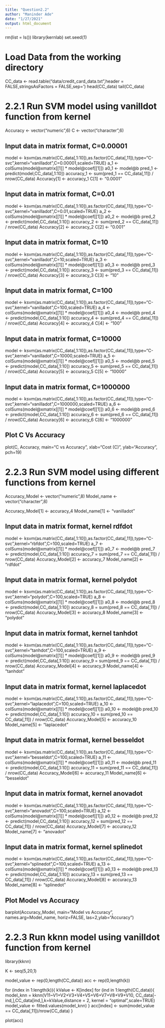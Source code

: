 ```yaml
---
title: "Question2.2"
author: "Maninder Ade"
date: "1/27/2021"
output: html_document
---
```


rm(list = ls())
library(kernlab)
set.seed(1)

# Load Data from the working directory
CC_data <- read.table("data/credit_card_data.txt",header = FALSE,stringsAsFactors = FALSE,sep='\t')
head(CC_data)
tail(CC_data)

# 2.2.1 Run SVM model using vanilldot function from kernel
Accuracy <- vector("numeric",6)
C <- vector("character",6)

## Input data in matrix format, C=0.00001
model <- ksvm(as.matrix(CC_data[,1:10]),as.factor(CC_data[,11]),type="C-svc",kernel="vanilladot",C=0.00001,scaled=TRUE)
a_1 <- colSums(model@xmatrix[[1]] * model@coef[[1]])
a0_1 <- model@b
pred_1 <- predict(model,CC_data[,1:10])
accuracy_1 <- sum(pred_1 == CC_data[,11]) / nrow(CC_data)
Accuracy[1] <- accuracy_1
C[1] <- "0.0001"

## Input data in matrix format, C=0.01
model <- ksvm(as.matrix(CC_data[,1:10]),as.factor(CC_data[,11]),type="C-svc",kernel="vanilladot",C=0.01,scaled=TRUE)
a_2 <- colSums(model@xmatrix[[1]] * model@coef[[1]])
a0_2 <- model@b
pred_2 <- predict(model,CC_data[,1:10])
accuracy_2 <- sum(pred_2 == CC_data[,11]) / nrow(CC_data)
Accuracy[2] <- accuracy_2
C[2] <- "0.001"

## Input data in matrix format, C=10
model <- ksvm(as.matrix(CC_data[,1:10]),as.factor(CC_data[,11]),type="C-svc",kernel="vanilladot",C=10,scaled=TRUE)
a_3 <- colSums(model@xmatrix[[1]] * model@coef[[1]])
a0_3 <- model@b
pred_3 <- predict(model,CC_data[,1:10])
accuracy_3 <- sum(pred_3 == CC_data[,11]) / nrow(CC_data)
Accuracy[3] <- accuracy_3
C[3] <- "10"

## Input data in matrix format, C=100
model <- ksvm(as.matrix(CC_data[,1:10]),as.factor(CC_data[,11]),type="C-svc",kernel="vanilladot",C=100,scaled=TRUE)
a_4 <- colSums(model@xmatrix[[1]] * model@coef[[1]])
a0_4 <- model@b
pred_4 <- predict(model,CC_data[,1:10])
accuracy_4 <- sum(pred_4 == CC_data[,11]) / nrow(CC_data)
Accuracy[4] <- accuracy_4
C[4] <- "100"

## Input data in matrix format, C=10000
model <- ksvm(as.matrix(CC_data[,1:10]),as.factor(CC_data[,11]),type="C-svc",kernel="vanilladot",C=10000,scaled=TRUE)
a_5 <- colSums(model@xmatrix[[1]] * model@coef[[1]])
a0_5 <- model@b
pred_5 <- predict(model,CC_data[,1:10])
accuracy_5 <- sum(pred_5 == CC_data[,11]) / nrow(CC_data)
Accuracy[5] <- accuracy_5
C[5] <- "10000"

## Input data in matrix format, C=1000000
model <- ksvm(as.matrix(CC_data[,1:10]),as.factor(CC_data[,11]),type="C-svc",kernel="vanilladot",C=1000000,scaled=TRUE)
a_6 <- colSums(model@xmatrix[[1]] * model@coef[[1]])
a0_6 <- model@b
pred_6 <- predict(model,CC_data[,1:10])
accuracy_6 <- sum(pred_6 == CC_data[,11]) / nrow(CC_data)
Accuracy[6] <- accuracy_6
C[6] <- "1000000"

## Plot C Vs Accuracy
plot(C, Accuracy, main="C vs Accuracy",
   xlab="Cost (C) ", ylab="Accuracy ", pch=19)
   
# 2.2.3 Run SVM model using different functions from kernel
Accuracy_Model <- vector("numeric",8)
Model_name <- vector("character",8)

Accuracy_Model[1] <- accuracy_4
Model_name[1] <- "vanilladot"

## Input data in matrix format, kernel rdfdot
model <- ksvm(as.matrix(CC_data[,1:10]),as.factor(CC_data[,11]),type="C-svc",kernel="rbfdot",C=100,scaled=TRUE)
a_7 <- colSums(model@xmatrix[[1]] * model@coef[[1]])
a0_7 <- model@b
pred_7 <- predict(model,CC_data[,1:10])
accuracy_7 = sum(pred_7 == CC_data[,11]) / nrow(CC_data)
Accuracy_Model[2] <- accuracy_7
Model_name[2] <- "rdfdot"

## Input data in matrix format, kernel polydot
model <- ksvm(as.matrix(CC_data[,1:10]),as.factor(CC_data[,11]),type="C-svc",kernel="polydot",C=100,scaled=TRUE)
a_8 <- colSums(model@xmatrix[[1]] * model@coef[[1]])
a0_8 <- model@b
pred_8 <- predict(model,CC_data[,1:10])
accuracy_8 = sum(pred_8 == CC_data[,11]) / nrow(CC_data)
Accuracy_Model[3] <- accuracy_8
Model_name[3] <- "polydot"

## Input data in matrix format, kernel tanhdot
model <- ksvm(as.matrix(CC_data[,1:10]),as.factor(CC_data[,11]),type="C-svc",kernel="tanhdot",C=100,scaled=TRUE)
a_9 <- colSums(model@xmatrix[[1]] * model@coef[[1]])
a0_9 <- model@b
pred_9 <- predict(model,CC_data[,1:10])
accuracy_9 = sum(pred_9 == CC_data[,11]) / nrow(CC_data)
Accuracy_Model[4] <- accuracy_9
Model_name[4] <- "tanhdot"

## Input data in matrix format, kernel laplacedot
model <- ksvm(as.matrix(CC_data[,1:10]),as.factor(CC_data[,11]),type="C-svc",kernel="laplacedot",C=100,scaled=TRUE)
a_10 <- colSums(model@xmatrix[[1]] * model@coef[[1]])
a0_10 <- model@b
pred_10 <- predict(model,CC_data[,1:10])
accuracy_10 = sum(pred_10 == CC_data[,11]) / nrow(CC_data)
Accuracy_Model[5] <- accuracy_10
Model_name[5] <- "laplacedot"

## Input data in matrix format, kernel besseldot
model <- ksvm(as.matrix(CC_data[,1:10]),as.factor(CC_data[,11]),type="C-svc",kernel="besseldot",C=100,scaled=TRUE)
a_11 <- colSums(model@xmatrix[[1]] * model@coef[[1]])
a0_11 <- model@b
pred_11 <- predict(model,CC_data[,1:10])
accuracy_11 = sum(pred_11 == CC_data[,11]) / nrow(CC_data)
Accuracy_Model[6] <- accuracy_11
Model_name[6] <- "besseldot"

## Input data in matrix format, kernel anovadot
model <- ksvm(as.matrix(CC_data[,1:10]),as.factor(CC_data[,11]),type="C-svc",kernel="anovadot",C=100,scaled=TRUE)
a_12 <- colSums(model@xmatrix[[1]] * model@coef[[1]])
a0_12 <- model@b
pred_12 <- predict(model,CC_data[,1:10])
accuracy_12 = sum(pred_12 == CC_data[,11]) / nrow(CC_data)
Accuracy_Model[7] <- accuracy_12
Model_name[7] <- "anovadot"

## Input data in matrix format, kernel splinedot
model <- ksvm(as.matrix(CC_data[,1:10]),as.factor(CC_data[,11]),type="C-svc",kernel="splinedot",C=100,scaled=TRUE)
a_13 <- colSums(model@xmatrix[[1]] * model@coef[[1]])
a0_13 <- model@b
pred_13 <- predict(model,CC_data[,1:10])
accuracy_13 = sum(pred_13 == CC_data[,11]) / nrow(CC_data)
Accuracy_Model[8] <- accuracy_13
Model_name[8] <- "splinedot"

## Plot Model vs Accuracy
barplot(Accuracy_Model, main="Model vs Accuracy",
   names.arg=Model_name, horiz=FALSE, las=2,ylab="Accuracy")

# 2.2.3 Run kknn model using vanilldot function from kernel
library(kknn)

K <- seq(5,20,1)

model_value <- rep(0,length(CC_data))
acc <- rep(0,length(k))

for (index in 1:length(k)){
kValue <- K[index]
for (ind in 1:length(CC_data)){
model_knn = kknn(V11~V1+V2+V3+V4+V5+V6+V7+V8+V9+V10,                      CC_data[-ind,],CC_data[ind,],k=kValue,distance = 2, kernel = "optimal",scale=TRUE)
model_value <- fitted.values(model_knn)
}
acc[index] <- sum(model_value == CC_data[,11])/nrow(CC_data)
}

plot(acc)
